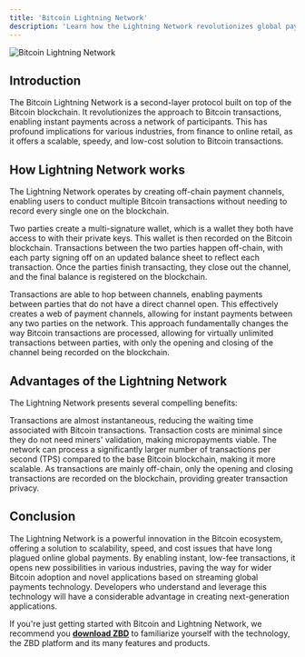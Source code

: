 ```yaml
---
title: 'Bitcoin Lightning Network'
description: 'Learn how the Lightning Network revolutionizes global payments.'
---
```


<Frame type="glass" caption="Bitcoin Lightning Network">
  <img src="/img/v1/btc-ln.png" alt="Bitcoin Lightning Network" />
</Frame>
<br />

## Introduction

The Bitcoin Lightning Network is a second-layer protocol built on top of the Bitcoin blockchain. It revolutionizes the approach to Bitcoin transactions, enabling instant payments across a network of participants. This has profound implications for various industries, from finance to online retail, as it offers a scalable, speedy, and low-cost solution to Bitcoin transactions.

## How Lightning Network works

The Lightning Network operates by creating off-chain payment channels, enabling users to conduct multiple Bitcoin transactions without needing to record every single one on the blockchain.

<CardGroup cols={1}>
  <Card title="Channel Creation" icon="door-open" color="#000000">
    Two parties create a multi-signature wallet, which is a wallet they both have access to with their private keys. This wallet is then recorded on the Bitcoin blockchain.
  </Card>
  <Card title="Transactions" icon="left-right" color="#000000">
    Transactions between the two parties happen off-chain, with each party signing off on an updated balance sheet to reflect each transaction.
  </Card>
  <Card title="Channel Closure" icon="shop-slash" color="#000000">
    Once the parties finish transacting, they close out the channel, and the final balance is registered on the blockchain.
  </Card>
</CardGroup>    

Transactions are able to hop between channels, enabling payments between parties that do not have a direct channel open. This effectively creates a web of payment channels, allowing for instant payments between any two parties on the network. This approach fundamentally changes the way Bitcoin transactions are processed, allowing for virtually unlimited transactions between parties, with only the opening and closing of the channel being recorded on the blockchain.

## Advantages of the Lightning Network

The Lightning Network presents several compelling benefits:


<CardGroup cols={2}>
  <Card title="Speed" icon="door-open" color="#000000">
    Transactions are almost instantaneous, reducing the waiting time associated with Bitcoin transactions.
  </Card>
  <Card title="Low Fees" icon="shop-slash" color="#000000">
    Transaction costs are minimal since they do not need miners' validation, making micropayments viable.
  </Card>
  <Card title="Scalability" icon="left-right" color="#000000">
    The network can process a significantly larger number of transactions per second (TPS) compared to the base Bitcoin blockchain, making it more scalable.
  </Card>
  <Card title="Privacy" icon="shop-slash" color="#000000">
    As transactions are mainly off-chain, only the opening and closing transactions are recorded on the blockchain, providing greater transaction privacy.
  </Card>
</CardGroup>

## Conclusion

The Lightning Network is a powerful innovation in the Bitcoin ecosystem, offering a solution to scalability, speed, and cost issues that have long plagued online global payments. By enabling instant, low-fee transactions, it opens new possibilities in various industries, paving the way for wider Bitcoin adoption and novel applications based on streaming global payments technology. Developers who understand and leverage this technology will have a considerable advantage in creating next-generation applications.

<Tip>If you're just getting started with Bitcoin and Lightning Network, we recommend you **[download ZBD](https://zbd.gg)** to familiarize yourself with the technology, the ZBD platform and its many features and products.</Tip>